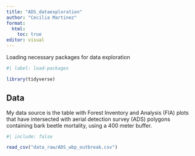```yaml
---
title: "ADS_dataexploration"
author: "Cecilia Martinez"
format: 
  html:
    toc: true
editor: visual
---
```


Loading necessary packages for data exploration

```r
#| label: load-packages

library(tidyverse)


```

## Data

My data source is the table with Forest Inventory and Analysis (FIA) plots that have intersected with aerial detection survey (ADS) polygons containing bark beetle mortality, using a 400 meter buffer.

```r
#| include: false

read_csv("data_raw/ADS_wbp_outbreak.csv")

```
